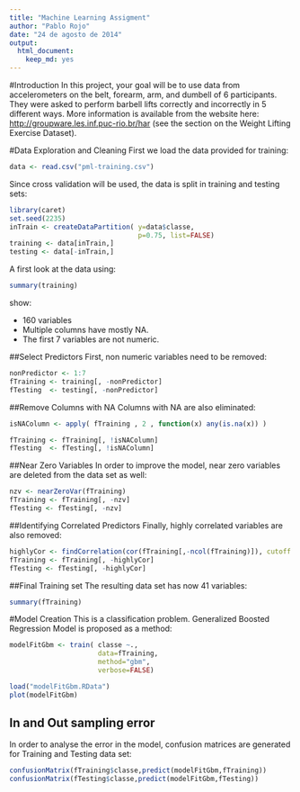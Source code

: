 ```yaml
---
title: "Machine Learning Assigment"
author: "Pablo Rojo"
date: "24 de agosto de 2014"
output:
  html_document:
    keep_md: yes
---
```


#Introduction
In this project, your goal will be to use data from accelerometers on the belt, forearm, arm, and dumbell of 6 participants. They were asked to perform barbell lifts correctly and incorrectly in 5 different ways. More information is available from the website here: [http://groupware.les.inf.puc-rio.br/har](http://groupware.les.inf.puc-rio.br/har) (see the section on the Weight Lifting Exercise Dataset). 

#Data Exploration and Cleaning
First we load the data provided for training:
```r
data <- read.csv("pml-training.csv")
```

Since cross validation will be used, the data is split in training and testing sets:
```r
library(caret)
set.seed(2235)
inTrain <- createDataPartition( y=data$classe,
                                p=0.75, list=FALSE)
training <- data[inTrain,]
testing <- data[-inTrain,]
```

A first look at the data using:

```r
summary(training)
```

show:

- 160 variables
- Multiple columns have mostly NA.
- The first 7 variables are not numeric.

##Select Predictors
First, non numeric variables need to be removed:
```r
nonPredictor <- 1:7
fTraining <- training[, -nonPredictor]
fTesting  <- testing[, -nonPredictor]
```

##Remove Columns with NA
Columns with NA are also eliminated:

```r
isNAColumn <- apply( fTraining , 2 , function(x) any(is.na(x)) )

fTraining <- fTraining[, !isNAColumn]
fTesting  <- fTesting[, !isNAColumn]
```

##Near Zero Variables
In order to improve the model, near zero variables are deleted from the data set as well:

```r
nzv <- nearZeroVar(fTraining)
fTraining <- fTraining[, -nzv]
fTesting <- fTesting[, -nzv]
```

##Identifying Correlated Predictors
Finally, highly correlated variables are also removed:

```r
highlyCor <- findCorrelation(cor(fTraining[,-ncol(fTraining)]), cutoff = 0.75)
fTraining <- fTraining[, -highlyCor]
fTesting <- fTesting[, -highlyCor]
```

##Final Training set
The resulting data set has now 41 variables:

```r
summary(fTraining)
```

#Model Creation
This is a classification problem. Generalized Boosted Regression Model is proposed as a method: 

```r
modelFitGbm <- train( classe ~.,
                      data=fTraining,
                      method="gbm",
                      verbose=FALSE)
```
```r
load("modelFitGbm.RData")
plot(modelFitGbm)
```

## In and Out sampling error
In order to analyse the error in the model, confusion matrices are generated for Training and Testing data set:

```r
confusionMatrix(fTraining$classe,predict(modelFitGbm,fTraining))
confusionMatrix(fTesting$classe,predict(modelFitGbm,fTesting))
```


